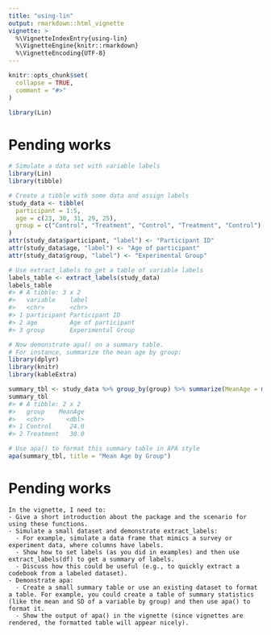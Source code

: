 ```yaml
---
title: "using-lin"
output: rmarkdown::html_vignette
vignette: >
  %\VignetteIndexEntry{using-lin}
  %\VignetteEngine{knitr::rmarkdown}
  %\VignetteEncoding{UTF-8}
---
```


```r
knitr::opts_chunk$set(
  collapse = TRUE,
  comment = "#>"
)
```

```r
library(Lin)
```

# Pending works
```r
# Simulate a data set with variable labels
library(Lin)
library(tibble)

# Create a tibble with some data and assign labels
study_data <- tibble(
  participant = 1:5,
  age = c(23, 30, 31, 29, 25),
  group = c("Control", "Treatment", "Control", "Treatment", "Control")
)
attr(study_data$participant, "label") <- "Participant ID"
attr(study_data$age, "label") <- "Age of participant"
attr(study_data$group, "label") <- "Experimental Group"

# Use extract_labels to get a table of variable labels
labels_table <- extract_labels(study_data)
labels_table
#> # A tibble: 3 x 2
#>   variable    label             
#>   <chr>       <chr>             
#> 1 participant Participant ID    
#> 2 age         Age of participant
#> 3 group       Experimental Group

# Now demonstrate apa() on a summary table.
# For instance, summarize the mean age by group:
library(dplyr)
library(knitr)
library(kableExtra)

summary_tbl <- study_data %>% group_by(group) %>% summarize(MeanAge = mean(age))
summary_tbl
#> # A tibble: 2 x 2
#>   group    MeanAge
#>   <chr>      <dbl>
#> 1 Control     24.0
#> 2 Treatment   30.0

# Use apa() to format this summary table in APA style
apa(summary_tbl, title = "Mean Age by Group")
```

# Pending works
```text
In the vignette, I need to:
- Give a short introduction about the package and the scenario for using these functions.
- Simulate a small dataset and demonstrate extract_labels:  
  - For example, simulate a data frame that mimics a survey or experiment data, where columns have labels.
  - Show how to set labels (as you did in examples) and then use extract_labels(df) to get a summary of labels.
  - Discuss how this could be useful (e.g., to quickly extract a codebook from a labeled dataset).
- Demonstrate apa:
  - Create a small summary table or use an existing dataset to format a table. For example, you could create a table of summary statistics (like the mean and SD of a variable by group) and then use apa() to format it.
  - Show the output of apa() in the vignette (since vignettes are rendered, the formatted table will appear nicely).
```


